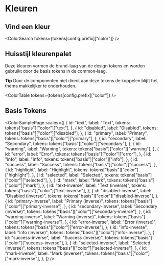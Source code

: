 
<Meta title="Purmerend/Color" />

# Kleuren

## Vind een kleur

<ColorSearch tokens={tokens[config.prefix]["color"]} />

## Huisstijl kleurenpalet

Deze kleuren vormen de brand-laag van de design tokens en worden gebruikt door de basis tokens in de common-laag.

**Tip** Door de componenten niet direct aan deze tokens de koppelen blijft het thema makkelijker te onderhouden.

<ColorTable tokens={tokens[config.prefix]["color"]} />

## Basis Tokens

<ColorSamplePage
  scales={[
    {
      id: "text",
      label: "Text",
      tokens: tokens["basis"]["color"]["text"],
    },
    {
      id: "disabled",
      label: "Disabled",
      tokens: tokens["basis"]["color"]["disabled"],
    },
    {
      id: "primary",
      label: "Primary",
      tokens: tokens["basis"]["color"]["primary"],
    },
    {
      id: "secondary",
      label: "Secondary",
      tokens: tokens["basis"]["color"]["secondary"],
    },
    {
      id: "warning",
      label: "Warning",
      tokens: tokens["basis"]["color"]["warning"],
    },
    {
      id: "error",
      label: "Error",
      tokens: tokens["basis"]["color"]["error"],
    },
    {
      id: "info",
      label: "Info",
      tokens: tokens["basis"]["color"]["info"],
    },
    {
      id: "success",
      label: "Success",
      tokens: tokens["basis"]["color"]["success"],
    },
    {
      id: "highlight",
      label: "Highlight",
      tokens: tokens["basis"]["color"]["highlight"],
    },
    {
      id: "selected",
      label: "Selected",
      tokens: tokens["basis"]["color"]["selected"],
    },
    {
      id: "mark",
      label: "Mark",
      tokens: tokens["basis"]["color"]["mark"],
    },
    {
      id: "text-inverse",
      label: "Text (inverse)",
      tokens: tokens["basis"]["color"]["text-inverse"],
    },
    {
      id: "disabled-inverse",
      label: "Disabled (inverse)",
      tokens: tokens["basis"]["color"]["disabled-inverse"],
    },
    {
      id: "primary-inverse",
      label: "Primary (inverse)",
      tokens: tokens["basis"]["color"]["primary-inverse"],
    },
    {
      id: "secondary-inverse",
      label: "Secondary (inverse)",
      tokens: tokens["basis"]["color"]["secondary-inverse"],
    },
    {
      id: "warning-inverse",
      label: "Warning (inverse)",
      tokens: tokens["basis"]["color"]["warning-inverse"],
    },
    {
      id: "error-inverse",
      label: "Error (inverse)",
      tokens: tokens["basis"]["color"]["error-inverse"],
    },
    {
      id: "info-inverse",
      label: "Info (inverse)",
      tokens: tokens["basis"]["color"]["info-inverse"],
    },
    {
      id: "success-inverse",
      label: "Success (inverse)",
      tokens: tokens["basis"]["color"]["success-inverse"],
    },
    {
      id: "selected-inverse",
      label: "Selected (inverse)",
      tokens: tokens["basis"]["color"]["selected-inverse"],
    },
    {
      id: "mark-inverse",
      label: "Mark (inverse)",
      tokens: tokens["basis"]["color"]["mark-inverse"],
    },
  ]}
/>
